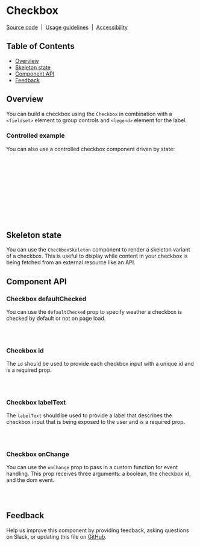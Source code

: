 
# Checkbox

[Source code](https://github.com/carbon-design-system/carbon/tree/main/packages/react/src/components/Checkbox)
&nbsp;|&nbsp;
[Usage guidelines](https://www.carbondesignsystem.com/components/checkbox/usage)
&nbsp;|&nbsp;
[Accessibility](https://www.carbondesignsystem.com/components/checkbox/accessibility)

## Table of Contents

- [Overview](#overview)
- [Skeleton state](#skeleton-state)
- [Component API](#component-api)
- [Feedback](#feedback)

## Overview

You can build a checkbox using the `Checkbox` in combination with a `<fieldset>`
element to group controls and `<legend>` element for the label.

<Canvas of={CheckboxStories.Default} />

### Controlled example

You can also use a controlled checkbox component driven by state:

```jsx
function ExampleComponent() {
  const [isChecked, setIsChecked] = useState(false);
  return (
    <Checkbox
      id="checkbox"
      labelText="checkbox"
      checked={isChecked}
      onChange={(_, { checked }) => setIsChecked(checked)}
    />
  );
}
```

## Skeleton state

You can use the `CheckboxSkeleton` component to render a skeleton variant of a
checkbox. This is useful to display while content in your checkbox is being
fetched from an external resource like an API.

<Canvas of={CheckboxStories.Skeleton} />

## Component API

<ArgTypes />

### Checkbox defaultChecked

You can use the `defaultChecked` prop to specify weather a checkbox is checked
by default or not on page load.

```jsx
<Checkbox defaultChecked labelText={`Checkbox label`} id="checkbox-label-1" />
<Checkbox defaultChecked labelText={`Checkbox label`} id="checkbox-label-2" />
```

### Checkbox id

The `id` should be used to provide each checkbox input with a unique id and is a
required prop.

```jsx
<Checkbox labelText={`Checkbox label`} id="checkbox-label-1" />
<Checkbox labelText={`Checkbox label`} id="checkbox-label-2" />
```

### Checkbox labelText

The `labelText` should be used to provide a label that describes the checkbox
input that is being exposed to the user and is a required prop.

```jsx
<Checkbox labelText={`Checkbox label`} id="checkbox-label-1" />
<Checkbox labelText={`Checkbox label`} id="checkbox-label-2" />
```

### Checkbox onChange

You can use the `onChange` prop to pass in a custom function for event handling.
This prop receives three arguments: a boolean, the checkbox id, and the dom
event.

```jsx
<Checkbox onChange={()=>{}} labelText={`Checkbox label`} id="checkbox-label-1" />
<Checkbox onChange={()=>{}} labelText={`Checkbox label`} id="checkbox-label-2" />
```

## Feedback

Help us improve this component by providing feedback, asking questions on Slack,
or updating this file on
[GitHub](https://github.com/carbon-design-system/carbon/edit/main/packages/react/src/components/Checkbox/Checkbox.mdx).
